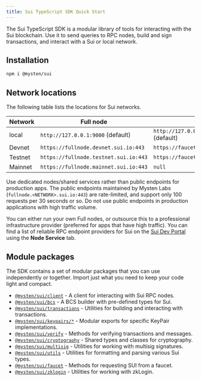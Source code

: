 ```yaml
---
title: Sui TypeScript SDK Quick Start
---
```


The Sui TypeScript SDK is a modular library of tools for interacting with the Sui blockchain. Use it
to send queries to RPC nodes, build and sign transactions, and interact with a Sui or local network.

## Installation

```sh npm2yarn
npm i @mysten/sui
```

## Network locations

The following table lists the locations for Sui networks.

| Network | Full node                             | faucet                                |
| ------- | ------------------------------------- | ------------------------------------- |
| local   | `http://127.0.0.1:9000` (default)     | `http://127.0.0.1:9123/gas` (default) |
| Devnet  | `https://fullnode.devnet.sui.io:443`  | `https://faucet.devnet.sui.io/gas`    |
| Testnet | `https://fullnode.testnet.sui.io:443` | `https://faucet.testnet.sui.io/gas`   |
| Mainnet | `https://fullnode.mainnet.sui.io:443` | `null`                                |

<Callout type="warn">

Use dedicated nodes/shared services rather than public endpoints for production apps. The public
endpoints maintained by Mysten Labs (`fullnode.<NETWORK>.sui.io:443`) are rate-limited, and support
only 100 requests per 30 seconds or so. Do not use public endpoints in production applications with
high traffic volume.

You can either run your own Full nodes, or outsource this to a professional infrastructure provider
(preferred for apps that have high traffic). You can find a list of reliable RPC endpoint providers
for Sui on the [Sui Dev Portal](https://sui.io/developers#dev-tools) using the **Node Service** tab.

</Callout>

## Module packages

The SDK contains a set of modular packages that you can use independently or together. Import just
what you need to keep your code light and compact.

- [`@mysten/sui/client`](/typescript/sui-client) - A client for interacting with Sui RPC nodes.
- [`@mysten/sui/bcs`](/typescript/bcs) - A BCS builder with pre-defined types for Sui.
- [`@mysten/sui/transactions`](/typescript/transaction-building/basics) - Utilities for building and
  interacting with transactions.
- [`@mysten/sui/keypairs/*`](/typescript/cryptography/keypairs) - Modular exports for specific
  KeyPair implementations.
- [`@mysten/sui/verify`](/typescript/cryptography/keypairs#verifying-signatures-without-a-key-pair) -
  Methods for verifying transactions and messages.
- [`@mysten/sui/cryptography`](/typescript/cryptography/keypairs) - Shared types and classes for
  cryptography.
- [`@mysten/sui/multisig`](/typescript/cryptography/multisig) - Utilities for working with multisig
  signatures.
- [`@mysten/sui/utils`](/typescript/utils) - Utilities for formatting and parsing various Sui types.
- [`@mysten/sui/faucet`](/typescript/faucet) - Methods for requesting SUI from a faucet.
- [`@mysten/sui/zklogin`](/typescript/zklogin) - Utilities for working with zkLogin.
